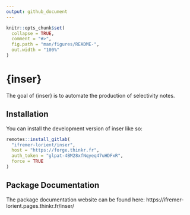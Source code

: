 ```yaml
---
output: github_document
---
```


<!-- README.md is generated from README.Rmd. Please edit that file -->

```r
knitr::opts_chunk$set(
  collapse = TRUE,
  comment = "#>",
  fig.path = "man/figures/README-",
  out.width = "100%"
)
```

# {inser}

<!-- badges: start -->
<!-- badges: end -->

The goal of {inser} is to automate the production of selectivity notes.

## Installation

You can install the development version of inser like so:

```r
remotes::install_gitlab(
  "ifremer-lorient/inser",
  host = "https://forge.thinkr.fr",
  auth_token = "glpat-4BM28xfNqyeq47uHDFxR",
  force = TRUE
)
```

## Package Documentation

The package documentation website can be found here: https://ifremer-lorient.pages.thinkr.fr/inser/
